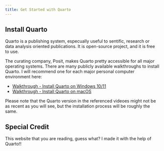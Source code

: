 ```yaml
---
title: Get Started with Quarto
---
```


## Install Quarto

Quarto is a publishing system, especually useful to sentific, research or data analysis oriented publications. It is open-source project, and it is free to use.

The curating company, Posit, makes Quarto pretty accessible for all major operating systems. There are many publicly available walkthroughs to install Quarto. I will recommend one for each major personal computer environment here: 

- [Walkthrough - Install Quarto on Windows 10/11](https://www.youtube.com/watch?v=JQ8WbI2_Rc4)
- [Walkthrough - Install Quarto on macOS](https://www.youtube.com/watch?v=aOGGPcWZKUs)

Please note that the Quarto version in the referenced videoes might not be as recent as you will see, but the installation process will be roughly the same. 

## Special Credit

This website that you are reading, guess what? I made it with the help of Quarto!!